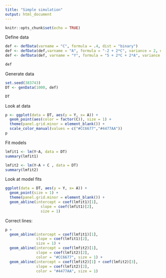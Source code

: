 ```yaml
---
title: "Simple simulation"
output: html_document
---
```


```r
knitr::opts_chunk$set(echo = TRUE)
```

Define data

```r
def <- defData(varname = "C", formula = .4, dist = "binary")
def <- defData(def,varname = "A", formula = "-2 + 2*C", variance = 2, dist = "normal")
def <- defData(def, varname = "Y", formula = "5 + 2*C + 2*A", variance = 2, dist = "normal")

def
```

Generate data

```r
set.seed(383743)
DT <- genData(1000, def)

DT
```

Look at data

```r
p <- ggplot(data = DT, aes(y = Y, x= A)) +
  geom_point(aes(color = factor(C)), size = 1) +
  theme(panel.grid.minor = element_blank()) +
  scale_color_manual(values = c("#CC6677","#4477AA"))
p
```

Fit models

```r
lmfit1 <- lm(Y~A, data = DT)
summary(lmfit1)
```

```r
lmfit2 <- lm(Y~A + C , data = DT)
summary(lmfit2)
```

Look at model fits

```r
ggplot(data = DT, aes(y = Y, x= A)) +
  geom_point(size = 1) +
  theme(panel.grid.minor = element_blank()) +
  geom_abline(intercept = coef(lmfit1)[1], 
                slope = coef(lmfit1)[2],
                size = 1)
```

Correct lines:

```r
p + 
  geom_abline(intercept = coef(lmfit1)[1], 
              slope = coef(lmfit1)[2],
              size = 1) +
  geom_abline(intercept = coef(lmfit2)[1], 
              slope = coef(lmfit2)[2],
              color = "#CC6677", size = 1) +
  geom_abline(intercept = coef(lmfit2)[1] + coef(lmfit2)[3], 
              slope = coef(lmfit2)[2],
              color = "#4477AA", size = 1)
```

